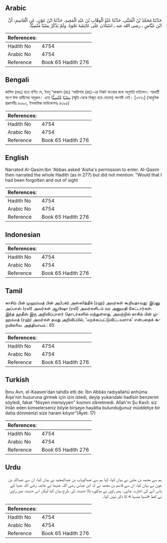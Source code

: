 ## Arabic


<div dir="rtl" lang="ar" style={{fontSize:'larger',backgroundColor:'#f8f9fa',padding:20}}>
حَدَّثَنَا مُحَمَّدُ بْنُ الْمُثَنَّى، حَدَّثَنَا عَبْدُ الْوَهَّابِ بْنُ عَبْدِ الْمَجِيدِ، حَدَّثَنَا ابْنُ عَوْنٍ، عَنِ الْقَاسِمِ، أَنَّ ابْنَ عَبَّاسٍ ـ رضى الله عنه ـ اسْتَأْذَنَ عَلَى عَائِشَةَ نَحْوَهُ‏.‏ وَلَمْ يَذْكُرْ نِسْيًا مَنْسِيًّا‏.‏
</div>
<div style={{backgroundColor:'#f8f9fa',padding:20, marginBottom: 10}}><table> <thead> <tr> <th>References:</th> <th></th> </tr> </thead> <tbody><tr><td>Hadith No</td><td>4754</td></tr><tr><td>Arabic No</td><td>4754</td></tr><tr><td>Reference</td><td>Book 65 Hadith 276</td></tr></tbody></table></div>

## Bengali


<div dir="ltr" lang="bn" style={{fontSize:'larger',backgroundColor:'#f8f9fa',padding:20}}>
কাসিম (রহঃ) হতে বর্ণিত যে, ইবনু ‘আব্বাস (রাঃ) ‘আয়িশাহ (রাঃ)-এর নিকট যাওয়ার জন্য অনুমতি চাইলেন। পরবর্তী অংশ উক্ত হাদীসের অনুরূপ। এতে نِسْيًا مَّنْسِيًّا (স্মৃতি থেকে বিস্মৃত হয়ে যেতাম) অংশটি নেই। [৩৭৭১] (আধুনিক প্রকাশনীঃ ৪৩৯৩, ইসলামিক ফাউন্ডেশনঃ ৪৩৯৫)
</div>
<div style={{backgroundColor:'#f8f9fa',padding:20, marginBottom: 10}}><table> <thead> <tr> <th>References:</th> <th></th> </tr> </thead> <tbody><tr><td>Hadith No</td><td>4754</td></tr><tr><td>Arabic No</td><td>4754</td></tr><tr><td>Reference</td><td>Book 65 Hadith 276</td></tr></tbody></table></div>

## English


<div dir="ltr" lang="en" style={{fontSize:'larger',backgroundColor:'#f8f9fa',padding:20}}>
Narrated Al-Qasim:Ibn 'Abbas asked 'Aisha's permission to enter. Al-Qasim then narrated the whole Hadith (as in 277) but did not mention: "Would that I had been forgotten and out of sight
</div>
<div style={{backgroundColor:'#f8f9fa',padding:20, marginBottom: 10}}><table> <thead> <tr> <th>References:</th> <th></th> </tr> </thead> <tbody><tr><td>Hadith No</td><td>4754</td></tr><tr><td>Arabic No</td><td>4754</td></tr><tr><td>Reference</td><td>Book 65 Hadith 276</td></tr></tbody></table></div>

## Indonesian


<div dir="ltr" lang="id" style={{fontSize:'larger',backgroundColor:'#f8f9fa',padding:20}}>

</div>
<div style={{backgroundColor:'#f8f9fa',padding:20, marginBottom: 10}}><table> <thead> <tr> <th>References:</th> <th></th> </tr> </thead> <tbody><tr><td>Hadith No</td><td>4754</td></tr><tr><td>Arabic No</td><td>4754</td></tr><tr><td>Reference</td><td>Book 65 Hadith 276</td></tr></tbody></table></div>

## Tamil


<div dir="ltr" lang="ta" style={{fontSize:'larger',backgroundColor:'#f8f9fa',padding:20}}>
காசிம் பின் முஹம்மத் பின் அபீபக்ர் அஸ்ஸித்தீக் (ரஹ்) அவர்கள் கூறியதாவது: இப்னு அப்பாஸ் (ரலி) அவர்கள் ஆயிஷா (ரலி) அவர்களிடம் வர அனுமதி கேட்டார்கள். இந்த ஹதீஸ் இரு அறிவிப்பாளர் தொடர்களில் வந்துள்ளது. அவற்றில் காசிம் பின் முஹம்மத் (ரஹ்) அவர்கள் தமது அறிவிப்பில், ‘மறக்கப்பட்டுவிட்டவளாக’ என்பதைக் கூறவில்லை. அத்தியாயம் : 65
</div>
<div style={{backgroundColor:'#f8f9fa',padding:20, marginBottom: 10}}><table> <thead> <tr> <th>References:</th> <th></th> </tr> </thead> <tbody><tr><td>Hadith No</td><td>4754</td></tr><tr><td>Arabic No</td><td>4754</td></tr><tr><td>Reference</td><td>Book 65 Hadith 276</td></tr></tbody></table></div>

## Turkish


<div dir="ltr" lang="tr" style={{fontSize:'larger',backgroundColor:'#f8f9fa',padding:20}}>
İbnu Avn, el-Kaasım'dan tahdîs etti de: İbn Abbâs radıyallahü anhüma Âişe'nin huzuruna girmek için izin istedi, deyip yukarıdaki hadîsin benzerini söyledi, fakat "Nisyen mensiyyen" kısmını zikretmedi. Allah'ın Şu Kavli: siz îmân eden kimselerseniz böyle birşeye hayâtta bulunduğunuz müddetçe bir daha dönmenizi size haram kılıyor”(Âyet: 17)
</div>
<div style={{backgroundColor:'#f8f9fa',padding:20, marginBottom: 10}}><table> <thead> <tr> <th>References:</th> <th></th> </tr> </thead> <tbody><tr><td>Hadith No</td><td>4754</td></tr><tr><td>Arabic No</td><td>4754</td></tr><tr><td>Reference</td><td>Book 65 Hadith 276</td></tr></tbody></table></div>

## Urdu


<div dir="rtl" lang="ur" style={{fontSize:'larger',backgroundColor:'#f8f9fa',padding:20}}>
ہم سے محمد بن مثنیٰ نے بیان کیا، کہا ہم سے عبدالوہاب بن عبدالمجید نے بیان کیا، ان سے عبداللہ بن عون نے بیان کیا، ان سے قاسم بن محمد نے کہ ابن عباس رضی اللہ عنہما نے عائشہ رضی اللہ عنہا کے پاس آنے کی اجازت چاہی۔ پھر راوی نے مذکورہ بالا حدیث کی طرح بیان کیا لیکن اس حدیث میں راوی نے لفظ «نسيا منسيا‏.‏» کا ذکر نہیں کیا۔
</div>
<div style={{backgroundColor:'#f8f9fa',padding:20, marginBottom: 10}}><table> <thead> <tr> <th>References:</th> <th></th> </tr> </thead> <tbody><tr><td>Hadith No</td><td>4754</td></tr><tr><td>Arabic No</td><td>4754</td></tr><tr><td>Reference</td><td>Book 65 Hadith 276</td></tr></tbody></table></div>